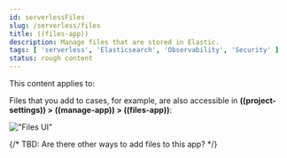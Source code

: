 ```yaml
---
id: serverlessFiles
slug: /serverless/files
title: ((files-app))
description: Manage files that are stored in Elastic.
tags: [ 'serverless', 'Elasticsearch', 'Observability', 'Security' ]
status: rough content
---
```



<RoughContent />

This content applies to: <DocBadge template="elasticsearch" slug="/serverless/elasticsearch/what-is-elasticsearch-serverless" /> <DocBadge template="observability" slug="/serverless/observability/what-is-observability-serverless" /> <DocBadge template="security" slug="/serverless/security/what-is-security-serverless" /> 

Files that you add to cases, for example, are also accessible in **((project-settings)) > ((manage-app)) > ((files-app))**:

!["Files UI"](images/file-management.png)

{/* TBD: Are there other ways to add files to this app? */}